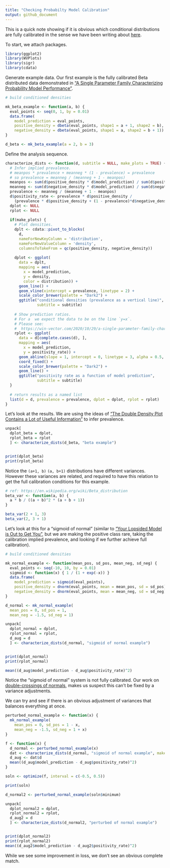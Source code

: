 ```yaml
---
title: "Checking Probabilty Model Calibration"
output: github_document
---
```


This is a quick note showing if it is obvious which conditional distributions are fully calibrated in the sense we have been writing about [here](https://win-vector.com/tag/calibrated-models/).

To start, we attach packages.

```r
library(ggplot2)
library(WVPlots)
library(sigr)
library(cdata)
```

Generate example data. Our first example is the fully calibrated Beta distributed data demonstrated in ["A Single Parameter Family Characterizing Probability Model Performance"](https://win-vector.com/2020/10/29/a-single-parameter-family-characterizing-probability-model-performance/).

```r
# build conditioned densities

mk_beta_example <- function(a, b) {
  eval_points <- seq(0, 1, by = 0.01)
  data.frame(
    model_prediction = eval_points,
    positive_density = dbeta(eval_points, shape1 = a + 1, shape2 = b),
    negative_density = dbeta(eval_points, shape1 = a, shape2 = b + 1))
}

d_beta <- mk_beta_example(a = 2, b = 3)
```

Define the analysis sequence.

```r
characterize_dists <- function(d, subtitle = NULL, make_plots = TRUE) {
  # Infer implied prevalence.
  # meanpos * prevalence + meanneg * (1 - prevalence) = prevalence
  # so prevalence = meanneg / (meanneg + 1 - meanpos)
  meanpos <- sum(d$positive_density * d$model_prediction) / sum(d$positive_density)
  meanneg <- sum(d$negative_density * d$model_prediction) / sum(d$negative_density)
  prevalence <- meanneg / (meanneg + 1 - meanpos)
  d$positivity_rate <- prevalence * d$positive_density / 
    (prevalence * d$positive_density + (1 - prevalence)*d$negative_density)
  dplot <- NULL
  rplot <- NULL
  
  if(make_plots) {
    # Plot densities.
    dplt <- cdata::pivot_to_blocks(
      d,
      nameForNewKeyColumn = 'distribution',
      nameForNewValueColumn = 'density',
      columnsToTakeFrom = qc(positive_density, negative_density))
    
    dplot <- ggplot(
      data = dplt,
      mapping = aes(
        x = model_prediction,
        y = density,
        color = distribution)) + 
      geom_line() +
      geom_vline(xintercept = prevalence, linetype = 2) +
      scale_color_brewer(palette = "Dark2") + 
      ggtitle("conditional densities (prevalence as a vertical line)",
              subtitle = subtitle)
    
    # Show prediction ratios. 
    # For a  we expect the data to be on the line `y=x`.
    # Please see: 
    #  https://win-vector.com/2020/10/29/a-single-parameter-family-characterizing-probability-model-performance/
    rplot <- ggplot(
      data = d[complete.cases(d), ],
      mapping = aes(
        x = model_prediction,
        y = positivity_rate)) + 
      geom_abline(slope = 1, intercept = 0, linetype = 3, alpha = 0.5, color = "DarkGreen") +
      coord_fixed() + 
      scale_color_brewer(palette = "Dark2") + 
      geom_line() +
      ggtitle("positivity rate as a function of model prediction",
              subtitle = subtitle)
  }
  
  # return results as a named list
  list(d = d, prevalence = prevalence, dplot = dplot, rplot = rplot)
}
```

Let's look at the results. We are using the ideas of ["The Double Density Plot Contains a Lot of Useful Information"](https://win-vector.com/2020/10/27/the-double-density-plot-contains-a-lot-of-useful-information/) to infer prevalence.


```r
unpack[
  dplot_beta = dplot,
  rplot_beta = rplot
  ] <- characterize_dists(d_beta, "beta example")


print(dplot_beta)
print(rplot_beta)
```

Notice the `(a+1, b)` `(a, b+1)` distributions have different variances. However these variances are related, and required to have this relation to get the full calibration conditions for this example.

```r
# ref: https://en.wikipedia.org/wiki/Beta_distribution
beta_var <- function(a, b) {
  a * b / ((a + b)^2 * (a + b + 1))
}

beta_var(2 + 1, 3)
beta_var(2, 3 + 1)
```


Let's look at this for a "sigmoid of normal" (similar to ["Your Lopsided Model is Out to Get You"](https://win-vector.com/2020/10/26/your-lopsided-model-is-out-to-get-you/), but we are making the positive class rare, taking the calibration implied prevalence, and looking if we further achieve full calibration).

```r
# build conditioned densities

mk_normal_example <- function(mean_pos, sd_pos, mean_neg, sd_neg) {
  eval_points <- seq(-10, 10, by = 0.01)
  sigmoid <- function(x) { 1 / (1 + exp(-x)) }
  data.frame(
    model_prediction = sigmoid(eval_points),
    positive_density = dnorm(eval_points, mean = mean_pos, sd = sd_pos),
    negative_density = dnorm(eval_points, mean = mean_neg, sd = sd_neg))
}

d_normal <- mk_normal_example(
  mean_pos = 0, sd_pos = 1, 
  mean_neg = -1.5, sd_neg = 1)
```


```r
unpack[
  dplot_normal = dplot,
  rplot_normal = rplot,
  d_aug = d
  ] <- characterize_dists(d_normal, "sigmoid of normal example")


print(dplot_normal)
print(rplot_normal)

mean((d_aug$model_prediction - d_aug$positivity_rate)^2)
```

Notice the "sigmoid of normal" system is not fully calibrated. Our work on [double-crossings of normals](https://win-vector.com/2020/10/26/your-lopsided-model-is-out-to-get-you/), makes us suspect this can't be fixed by a variance adjustments.

We can try and see if there is an obvious adjustment of variances that balances everything at once.

```r
perturbed_normal_example <- function(x) {
  mk_normal_example(
    mean_pos = 0, sd_pos = 1 - x, 
    mean_neg = -1.5, sd_neg = 1 + x)
}

f <- function(x) {
  d_normal <- perturbed_normal_example(x)
  dat <- characterize_dists(d_normal, "sigmoid of normal example", make_plots = FALSE)
  d_aug <- dat$d
  mean((d_aug$model_prediction - d_aug$positivity_rate)^2)
}

soln <- optimize(f, interval = c(-0.5, 0.5))

print(soln)

d_normal2 <- perturbed_normal_example(soln$minimum)

unpack[
  dplot_normal2 = dplot,
  rplot_normal2 = rplot,
  d_aug2 = d
  ] <- characterize_dists(d_normal2, "perturbed of normal example")


print(dplot_normal2)
print(rplot_normal2)
mean((d_aug2$model_prediction - d_aug2$positivity_rate)^2)
```

While we see some improvement in loss, we don't see an obvious complete match.

